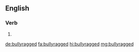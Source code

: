 ==English==

===Verb===
{{head|en|verb form}}

# {{en-past of|bullyrag}}

[[de:bullyragged]]
[[fa:bullyragged]]
[[hi:bullyragged]]
[[mg:bullyragged]]